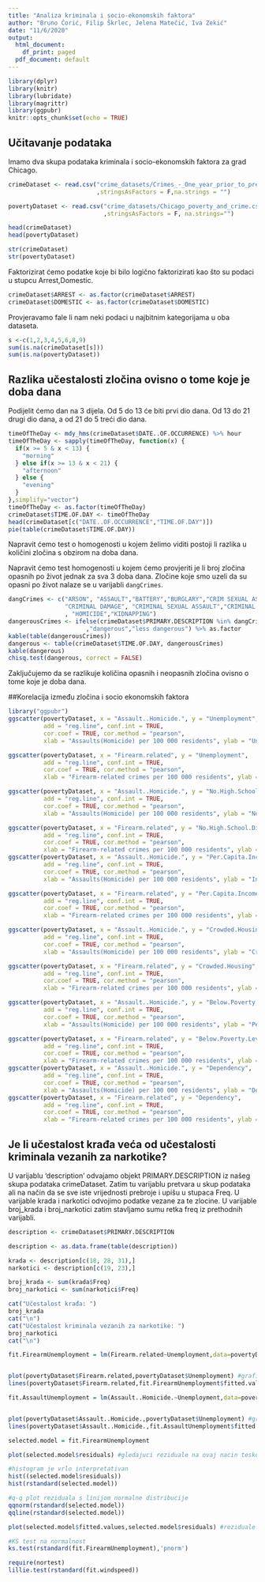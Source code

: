 ```yaml
---
title: "Analiza kriminala i socio-ekonomskih faktora"
author: "Bruno Ćorić, Filip Škrlec, Jelena Matečić, Iva Zekić"
date: "11/6/2020"
output:
  html_document:
    df_print: paged
  pdf_document: default
---
```


```r
library(dplyr)
library(knitr)
library(lubridate)
library(magrittr)
library(ggpubr)
knitr::opts_chunk$set(echo = TRUE)
```


## Učitavanje podataka

Imamo dva skupa podataka kriminala i socio-ekonomskih faktora za grad Chicago.


```r
crimeDataset <- read.csv("crime_datasets/Crimes_-_One_year_prior_to_present.csv"
                         ,stringsAsFactors = F,na.strings = "")

povertyDataset <- read.csv("crime_datasets/Chicago_poverty_and_crime.csv"
                           ,stringsAsFactors = F, na.strings="")

head(crimeDataset)
head(povertyDataset)

str(crimeDataset)
str(povertyDataset)

```


Faktorizirat ćemo podatke koje bi bilo logično faktorizirati kao što su podaci 
u stupcu Arrest,Domestic.

```r
crimeDataset$ARREST <- as.factor(crimeDataset$ARREST)
crimeDataset$DOMESTIC <- as.factor(crimeDataset$DOMESTIC)
```


Provjeravamo fale li nam neki podaci u najbitnim kategorijama u oba dataseta.

```r
s <-c(1,2,3,4,5,6,8,9) 
sum(is.na(crimeDataset[s]))
sum(is.na(povertyDataset))
```


## Razlika učestalosti zločina ovisno o tome koje je doba dana

Podijelit ćemo dan na 3 dijela. Od 5 do 13 će biti prvi dio dana. Od 13 do 21
drugi dio dana, a od 21 do 5 treći dio dana.

```r

timeOfTheDay <- mdy_hms(crimeDataset$DATE..OF.OCCURRENCE) %>% hour
timeOfTheDay <- sapply(timeOfTheDay, function(x) {
  if(x >= 5 & x < 13) {
    "morning"
  } else if(x >= 13 & x < 21) {
    "afternoon"
  } else {
    "evening"
  }
},simplify="vector")
timeOfTheDay <- as.factor(timeOfTheDay)
crimeDataset$TIME.OF.DAY <- timeOfTheDay
head(crimeDataset[c("DATE..OF.OCCURRENCE","TIME.OF.DAY")])
pie(table(crimeDataset$TIME.OF.DAY))
```



Napravit ćemo test o homogenosti u kojem želimo viditi postoji li razlika u 
količini zločina s obzirom na doba dana.

Napravit ćemo test homogenosti u kojem ćemo provjeriti je li broj zločina 
opasnih po život jednak za sva 3 doba dana. Zločine koje smo uzeli da su 
opasni po život nalaze se u varijabli `dangCrimes`.

```r
dangCrimes <- c("ARSON", "ASSAULT","BATTERY","BURGLARY","CRIM SEXUAL ASSAULT",
                "CRIMINAL DAMAGE", "CRIMINAL SEXUAL ASSAULT","CRIMINAL TRESPASS"
                , "HOMICIDE","KIDNAPPING")
dangerousCrimes <- ifelse(crimeDataset$PRIMARY.DESCRIPTION %in% dangCrimes
                      ,"dangerous","less dangerous") %>% as.factor
kable(table(dangerousCrimes))
dangerous <- table(crimeDataset$TIME.OF.DAY, dangerousCrimes)
kable(dangerous)
chisq.test(dangerous, correct = FALSE)
```

Zaključujemo da se razlikuje količina opasnih i neopasnih zločina ovisno o tome
koje je doba dana.

##Korelacija između zločina i socio ekonomskih faktora

```r

library("ggpubr")
ggscatter(povertyDataset, x = "Assault..Homicide.", y = "Unemployment", 
          add = "reg.line", conf.int = TRUE, 
          cor.coef = TRUE, cor.method = "pearson",
          xlab = "Assaults(Homicide) per 100 000 residents", ylab = "Unemployment percentage")

ggscatter(povertyDataset, x = "Firearm.related", y = "Unemployment", 
          add = "reg.line", conf.int = TRUE, 
          cor.coef = TRUE, cor.method = "pearson",
          xlab = "Firearm-related crimes per 100 000 residents", ylab = "Unemployment percentage")

ggscatter(povertyDataset, x = "Assault..Homicide.", y = "No.High.School.Diploma", 
          add = "reg.line", conf.int = TRUE, 
          cor.coef = TRUE, cor.method = "pearson",
          xlab = "Assaults(Homicide) per 100 000 residents", ylab = "No high school diploma percentage")

ggscatter(povertyDataset, x = "Firearm.related", y = "No.High.School.Diploma", 
          add = "reg.line", conf.int = TRUE, 
          cor.coef = TRUE, cor.method = "pearson",
          xlab = "Firearm-related crimes per 100 000 residents", ylab = "No high school diploma percentage")
ggscatter(povertyDataset, x = "Assault..Homicide.", y = "Per.Capita.Income", 
          add = "reg.line", conf.int = TRUE, 
          cor.coef = TRUE, cor.method = "pearson",
          xlab = "Assaults(Homicide) per 100 000 residents", ylab = "Income per capita")

ggscatter(povertyDataset, x = "Firearm.related", y = "Per.Capita.Income", 
          add = "reg.line", conf.int = TRUE, 
          cor.coef = TRUE, cor.method = "pearson",
          xlab = "Firearm-related crimes per 100 000 residents", ylab = "Income per capita")

ggscatter(povertyDataset, x = "Assault..Homicide.", y = "Crowded.Housing", 
          add = "reg.line", conf.int = TRUE, 
          cor.coef = TRUE, cor.method = "pearson",
          xlab = "Assaults(Homicide) per 100 000 residents", ylab = "Crowded housing percentage")

ggscatter(povertyDataset, x = "Firearm.related", y = "Crowded.Housing", 
          add = "reg.line", conf.int = TRUE, 
          cor.coef = TRUE, cor.method = "pearson",
          xlab = "Firearm-related crimes per 100 000 residents", ylab = "Crowded housing percentage")

ggscatter(povertyDataset, x = "Assault..Homicide.", y = "Below.Poverty.Level", 
          add = "reg.line", conf.int = TRUE, 
          cor.coef = TRUE, cor.method = "pearson",
          xlab = "Assaults(Homicide) per 100 000 residents", ylab = "Percentage of people below poverty level")

ggscatter(povertyDataset, x = "Firearm.related", y = "Below.Poverty.Level", 
          add = "reg.line", conf.int = TRUE, 
          cor.coef = TRUE, cor.method = "pearson",
          xlab = "Firearm-related crimes per 100 000 residents", ylab = "Percentage of people below poverty level")
ggscatter(povertyDataset, x = "Assault..Homicide.", y = "Dependency", 
          add = "reg.line", conf.int = TRUE, 
          cor.coef = TRUE, cor.method = "pearson",
          xlab = "Assaults(Homicide) per 100 000 residents", ylab = "Dependecy percentage")
ggscatter(povertyDataset, x = "Firearm.related", y = "Dependency", 
          add = "reg.line", conf.int = TRUE, 
          cor.coef = TRUE, cor.method = "pearson",
          xlab = "Firearm-related crimes per 100 000 residents", ylab = "Dependecy percentage")
```

## Je li učestalost krađa veća od učestalosti kriminala vezanih za narkotike?

U varijablu 'description' odvajamo objekt PRIMARY.DESCRIPTION iz našeg skupa podataka crimeDataset. Zatim tu varijablu pretvara u skup podataka ali na način da se sve iste vrijednosti prebroje i upišu u stupaca Freq. U varijable krada i narkotici odvojimo podatke vezane za te zlocine. U varijable broj_krada i broj_narkotici zatim stavljamo sumu retka freq iz prethodnih varijabli.


```r
description <- crimeDataset$PRIMARY.DESCRIPTION

description <- as.data.frame(table(description))

krada <- description[c(18, 28, 31),]
narkotici <- description[c(19, 23),]

broj_krada <- sum(krada$Freq)
broj_narkotici <- sum(narkotici$Freq)

cat("Učestalost krađa: ")
broj_krada
cat("\n")
cat("Učestalost kriminala vezanih za narkotike: ")
broj_narkotici
cat("\n")
```


```r

fit.FirearmUnemployment = lm(Firearm.related~Unemployment,data=povertyDataset) #linearni model broja iznajmljenih bicikla (cnt) i temperature tog dana (temp)


plot(povertyDataset$Firearm.related,povertyDataset$Unemployment) #graficki prikaz podataka
lines(povertyDataset$Firearm.related,fit.FirearmUnemployment$fitted.values,col='red') #graficki prikaz procijenjenih vrijednosti iz modela

fit.AssaultUnemployment = lm(Assault..Homicide.~Unemployment,data=povertyDataset) #linearni model broja iznajmljenih bicikla (cnt) i temperature tog dana (temp)


plot(povertyDataset$Assault..Homicide.,povertyDataset$Unemployment) #graficki prikaz podataka
lines(povertyDataset$Assault..Homicide.,fit.AssaultUnemployment$fitted.values,col='red') #graficki prikaz procijenjenih vrijednosti iz modela

selected.model = fit.FirearmUnemployment

plot(selected.model$residuals) #gledajuci reziduale na ovaj nacin tesko je suditi o normalnosti

#histogram je vrlo interpretativan
hist((selected.model$residuals))
hist(rstandard(selected.model))

#q-q plot reziduala s linijom normalne distribucije
qqnorm(rstandard(selected.model))
qqline(rstandard(selected.model))

plot(selected.model$fitted.values,selected.model$residuals) #reziduale je dobro prikazati u ovisnosti o procjenama modela

#KS test na normalnost 
ks.test(rstandard(fit.FirearmUnemployment),'pnorm')

require(nortest)
lillie.test(rstandard(fit.windspeed))

```